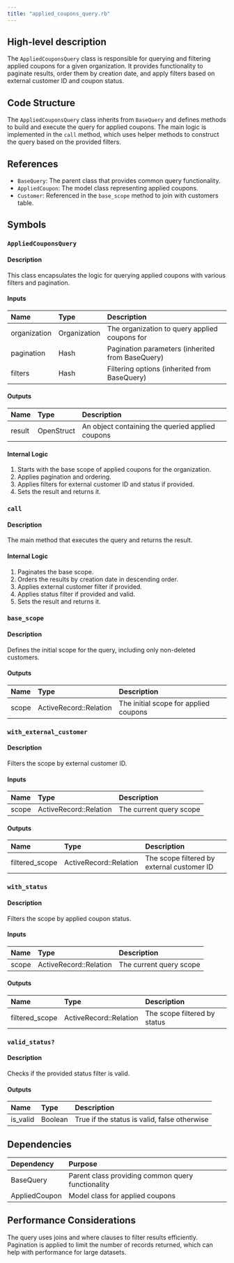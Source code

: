 ```yaml
---
title: "applied_coupons_query.rb"
---
```


## High-level description
The `AppliedCouponsQuery` class is responsible for querying and filtering applied coupons for a given organization. It provides functionality to paginate results, order them by creation date, and apply filters based on external customer ID and coupon status.

## Code Structure
The `AppliedCouponsQuery` class inherits from `BaseQuery` and defines methods to build and execute the query for applied coupons. The main logic is implemented in the `call` method, which uses helper methods to construct the query based on the provided filters.

## References
- `BaseQuery`: The parent class that provides common query functionality.
- `AppliedCoupon`: The model class representing applied coupons.
- `Customer`: Referenced in the `base_scope` method to join with customers table.

## Symbols

### `AppliedCouponsQuery`
#### Description
This class encapsulates the logic for querying applied coupons with various filters and pagination.

#### Inputs
| Name | Type | Description |
|:-----|:-----|:------------|
| organization | Organization | The organization to query applied coupons for |
| pagination | Hash | Pagination parameters (inherited from BaseQuery) |
| filters | Hash | Filtering options (inherited from BaseQuery) |

#### Outputs
| Name | Type | Description |
|:-----|:-----|:------------|
| result | OpenStruct | An object containing the queried applied coupons |

#### Internal Logic
1. Starts with the base scope of applied coupons for the organization.
2. Applies pagination and ordering.
3. Applies filters for external customer ID and status if provided.
4. Sets the result and returns it.

### `call`
#### Description
The main method that executes the query and returns the result.

#### Internal Logic
1. Paginates the base scope.
2. Orders the results by creation date in descending order.
3. Applies external customer filter if provided.
4. Applies status filter if provided and valid.
5. Sets the result and returns it.

### `base_scope`
#### Description
Defines the initial scope for the query, including only non-deleted customers.

#### Outputs
| Name | Type | Description |
|:-----|:-----|:------------|
| scope | ActiveRecord::Relation | The initial scope for applied coupons |

### `with_external_customer`
#### Description
Filters the scope by external customer ID.

#### Inputs
| Name | Type | Description |
|:-----|:-----|:------------|
| scope | ActiveRecord::Relation | The current query scope |

#### Outputs
| Name | Type | Description |
|:-----|:-----|:------------|
| filtered_scope | ActiveRecord::Relation | The scope filtered by external customer ID |

### `with_status`
#### Description
Filters the scope by applied coupon status.

#### Inputs
| Name | Type | Description |
|:-----|:-----|:------------|
| scope | ActiveRecord::Relation | The current query scope |

#### Outputs
| Name | Type | Description |
|:-----|:-----|:------------|
| filtered_scope | ActiveRecord::Relation | The scope filtered by status |

### `valid_status?`
#### Description
Checks if the provided status filter is valid.

#### Outputs
| Name | Type | Description |
|:-----|:-----|:------------|
| is_valid | Boolean | True if the status is valid, false otherwise |

## Dependencies
| Dependency | Purpose |
|:-----------|:--------|
| BaseQuery | Parent class providing common query functionality |
| AppliedCoupon | Model class for applied coupons |

## Performance Considerations
The query uses joins and where clauses to filter results efficiently. Pagination is applied to limit the number of records returned, which can help with performance for large datasets.